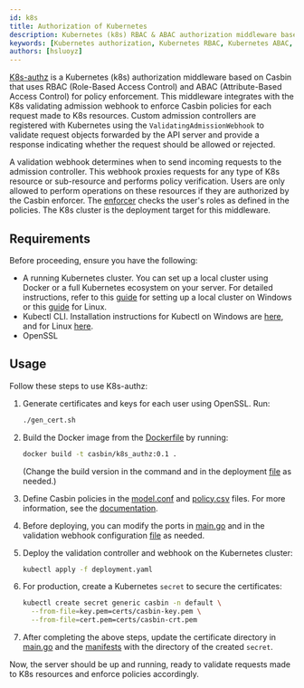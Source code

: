 ```yaml
---
id: k8s
title: Authorization of Kubernetes
description: Kubernetes (k8s) RBAC & ABAC authorization middleware based on Casbin
keywords: [Kubernetes authorization, Kubernetes RBAC, Kubernetes ABAC, K8s-authz]
authors: [hsluoyz]
---
```


[K8s-authz](https://github.com/casbin/k8s-authz) is a Kubernetes (k8s) authorization middleware based on Casbin that uses RBAC (Role-Based Access Control) and ABAC (Attribute-Based Access Control) for policy enforcement. This middleware integrates with the K8s validating admission webhook to enforce Casbin policies for each request made to K8s resources. Custom admission controllers are registered with Kubernetes using the `ValidatingAdmissionWebhook` to validate request objects forwarded by the API server and provide a response indicating whether the request should be allowed or rejected.

A validation webhook determines when to send incoming requests to the admission controller. This webhook proxies requests for any type of K8s resource or sub-resource and performs policy verification. Users are only allowed to perform operations on these resources if they are authorized by the Casbin enforcer. The [enforcer](/docs/get-started#new-a-casbin-enforcer) checks the user's roles as defined in the policies. The K8s cluster is the deployment target for this middleware.

## Requirements

Before proceeding, ensure you have the following:

- A running Kubernetes cluster. You can set up a local cluster using Docker or a full Kubernetes ecosystem on your server. For detailed instructions, refer to this [guide](https://kubernetes.io/docs/tutorials/kubernetes-basics/create-cluster/cluster-intro/) for setting up a local cluster on Windows or this [guide](https://www.digitalocean.com/community/tutorials/how-to-create-a-kubernetes-cluster-using-kubeadm-on-ubuntu-18-04) for Linux.
- Kubectl CLI. Installation instructions for Kubectl on Windows are [here](https://kubernetes.io/docs/tasks/tools/install-kubectl-windows/), and for Linux [here](https://kubernetes.io/docs/tasks/tools/install-kubectl-linux/).
- OpenSSL

## Usage

Follow these steps to use K8s-authz:

1. Generate certificates and keys for each user using OpenSSL. Run:

    ```bash
    ./gen_cert.sh
    ```

2. Build the Docker image from the [Dockerfile](https://github.com/casbin/k8s-authz/blob/master/Dockerfile) by running:

    ```bash
    docker build -t casbin/k8s_authz:0.1 .
    ```
    (Change the build version in the command and in the deployment [file](https://github.com/casbin/k8s-authz/blob/718f58c46e3dbf79063b5b1c18348c2fee5de9e9/manifests/deployment.yaml#L18) as needed.)

3. Define Casbin policies in the [model.conf](https://github.com/casbin/k8s-authz/blob/master/config/model.conf) and [policy.csv](https://github.com/casbin/k8s-authz/blob/master/config/policy.csv) files. For more information, see the [documentation](/docs/how-it-works).

4. Before deploying, you can modify the ports in [main.go](https://github.com/casbin/k8s-authz/blob/master/main.go) and in the validation webhook configuration [file](https://github.com/casbin/k8s-authz/blob/master/manifests/deployment.yaml) as needed.

5. Deploy the validation controller and webhook on the Kubernetes cluster:

    ```bash
    kubectl apply -f deployment.yaml
    ```

6. For production, create a Kubernetes `secret` to secure the certificates:

    ```bash
    kubectl create secret generic casbin -n default \
      --from-file=key.pem=certs/casbin-key.pem \
      --from-file=cert.pem=certs/casbin-crt.pem
    ```

7. After completing the above steps, update the certificate directory in [main.go](https://github.com/ashish493/k8s-authz/blob/3560551427c0431a9d4594ad1206f084ede37c49/main.go#L26) and the [manifests](https://github.com/ashish493/k8s-authz/blob/3560551427c0431a9d4594ad1206f084ede37c49/manifests/deployment.yaml#L22) with the directory of the created `secret`.

Now, the server should be up and running, ready to validate requests made to K8s resources and enforce policies accordingly.
